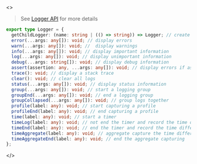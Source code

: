 <>

> See [Logger API](/api/objects/logger) for more details

```ts
export type Logger = {
  getChildLogger: (name: string | (() => string)) => Logger; // create a child logger
  error(...args: any[]): void; // display errors
  warn(...args: any[]): void; //  display warnings
  info(...args: any[]): void; // display important information
  log(...args: any[]): void; // display unimportant information
  debug(...args: string[]): void; // display debug information
  assert(assertion: any, ...args: any[]): void; // display errors if assertion failed
  trace(): void; // display a stack trace
  clear(): void; // clear all logs
  status(...args: any[]): void; // display status information
  group(...args: any[]): void; // start a logging group
  groupEnd(...args: any[]): void; // end a logging group
  groupCollapsed(...args: any[]): void; // group logs together
  profile(label: any): void; // start capturing a profile
  profileEnd(label: any): void; // end capturing a profile
  time(label: any): void; // start a timer
  timeLog(label: any): void; // not end the timer and record the time difference
  timeEnd(label: any): void; // end the timer and record the time difference
  timeAggregate(label: any): void; // aggregate capture the time difference
  timeAggregateEnd(label: any): void; // end the aggregate capturing
};
```

</>
